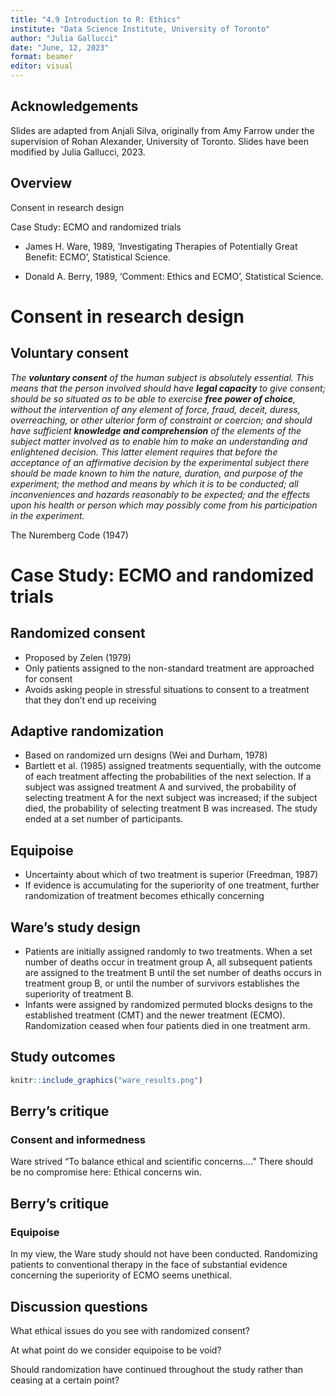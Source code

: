 ```yaml
---
title: "4.9 Introduction to R: Ethics"
institute: "Data Science Institute, University of Toronto"
author: "Julia Gallucci"
date: "June, 12, 2023"
format: beamer
editor: visual
---
```


## Acknowledgements

Slides are adapted from Anjali Silva, originally from Amy Farrow under the supervision of Rohan Alexander, University of Toronto. Slides have been modified by Julia Gallucci, 2023.

## Overview

Consent in research design

Case Study: ECMO and randomized trials

-   James H. Ware, 1989, 'Investigating Therapies of Potentially Great Benefit: ECMO', Statistical Science.

-   Donald A. Berry, 1989, 'Comment: Ethics and ECMO', Statistical Science.

# Consent in research design

## Voluntary consent

*The **voluntary consent** of the human subject is absolutely essential. This means that the person involved should have **legal capacity** to give consent; should be so situated as to be able to exercise **free power of choice**, without the intervention of any element of force, fraud, deceit, duress, overreaching, or other ulterior form of constraint or coercion; and should have sufficient **knowledge and comprehension** of the elements of the subject matter involved as to enable him to make an understanding and enlightened decision. This latter element requires that before the acceptance of an affirmative decision by the experimental subject there should be made known to him the nature, duration, and purpose of the experiment; the method and means by which it is to be conducted; all inconveniences and hazards reasonably to be expected; and the effects upon his health or person which may possibly come from his participation in the experiment.*

The Nuremberg Code (1947)

# Case Study: ECMO and randomized trials

## Randomized consent

-   Proposed by Zelen (1979)
-   Only patients assigned to the non-standard treatment are approached for consent
-   Avoids asking people in stressful situations to consent to a treatment that they don't end up receiving

## Adaptive randomization

-   Based on randomized urn designs (Wei and Durham, 1978)
-   Bartlett et al. (1985) assigned treatments sequentially, with the outcome of each treatment affecting the probabilities of the next selection. If a subject was assigned treatment A and survived, the probability of selecting treatment A for the next subject was increased; if the subject died, the probability of selecting treatment B was increased. The study ended at a set number of participants.

## Equipoise

-   Uncertainty about which of two treatment is superior (Freedman, 1987)
-   If evidence is accumulating for the superiority of one treatment, further randomization of treatment becomes ethically concerning

## Ware's study design

-   Patients are initially assigned randomly to two treatments. When a set number of deaths occur in treatment group A, all subsequent patients are assigned to the treatment B until the set number of deaths occurs in treatment group B, or until the number of survivors establishes the superiority of treatment B.
-   Infants were assigned by randomized permuted blocks designs to the established treatment (CMT) and the newer treatment (ECMO). Randomization ceased when four patients died in one treatment arm.

## Study outcomes

```r
knitr::include_graphics("ware_results.png")
```

## Berry's critique

### Consent and informedness

Ware strived "To balance ethical and scientific concerns...." There should be no compromise here: Ethical concerns win.

## Berry's critique

### Equipoise

In my view, the Ware study should not have been conducted. Randomizing patients to conventional therapy in the face of substantial evidence concerning the superiority of ECMO seems unethical.

## Discussion questions

What ethical issues do you see with randomized consent?

At what point do we consider equipoise to be void?

Should randomization have continued throughout the study rather than ceasing at a certain point?

